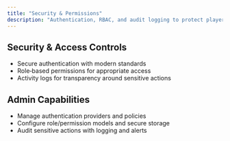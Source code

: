 ```yaml
---
title: "Security & Permissions"
description: "Authentication, RBAC, and audit logging to protect players and funds."
---
```


## Security & Access Controls
- Secure authentication with modern standards
- Role‑based permissions for appropriate access
- Activity logs for transparency around sensitive actions


## Admin Capabilities
- Manage authentication providers and policies
- Configure role/permission models and secure storage
- Audit sensitive actions with logging and alerts
